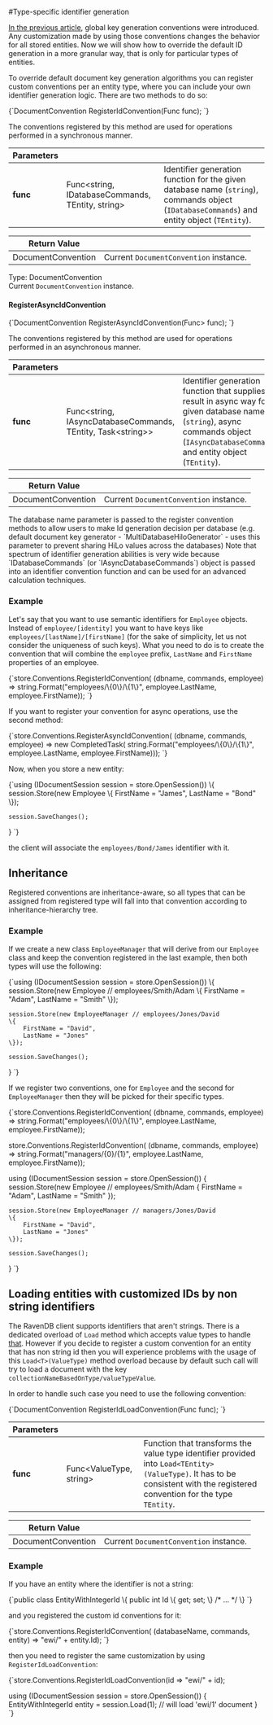 
#Type-specific identifier generation

[In the previous article](./global), global key generation conventions were introduced. Any customization made by using those conventions changes the behavior for all stored entities.
Now we will show how to override the default ID generation in a more granular way, that is only for particular types of entities.

To override default document key generation algorithms you can register custom conventions per an entity type, where you can include your own identifier generation logic.
There are two methods to do so:



<TabItem value="register_id_convention_method" label="register_id_convention_method">
<CodeBlock language="csharp">
{`DocumentConvention RegisterIdConvention<TEntity>(Func<string, IDatabaseCommands, TEntity, string> func);
`}
</CodeBlock>
</TabItem>

The conventions registered by this method are used for operations performed in a synchronous manner.

| Parameters | | |
| ------------- | ------------- | ----- |
| **func** | Func&lt;string, IDatabaseCommands, TEntity, string&gt; | Identifier generation function for the given database name (`string`), commands object (`IDatabaseCommands`) and entity object (`TEntity`). |

| Return Value | |
| ------------- | ----- |
| DocumentConvention | Current `DocumentConvention` instance. |

Type: DocumentConvention   
Current `DocumentConvention` instance.

#### RegisterAsyncIdConvention

<TabItem value="register_id_convention_method_async" label="register_id_convention_method_async">
<CodeBlock language="csharp">
{`DocumentConvention RegisterAsyncIdConvention<TEntity>(Func<string, IAsyncDatabaseCommands, TEntity,
											Task<string>> func);
`}
</CodeBlock>
</TabItem>

The conventions registered by this method are used for operations performed in an asynchronous manner.

| Parameters | | |
| ------------- | ------------- | ----- |
| **func** | Func&lt;string, IAsyncDatabaseCommands, TEntity, Task&lt;string&gt;&gt; | Identifier generation function that supplies a result in async way for given database name (`string`), async commands object (`IAsyncDatabaseCommands`) and entity object (`TEntity`). |

| Return Value | |
| ------------- | ----- |
| DocumentConvention | Current `DocumentConvention` instance. |

<Admonition type="info" title="Database name parameter" id="database-name-parameter" href="#database-name-parameter">
The database name parameter is passed to the register convention methods to allow users to make Id generation decision per database 
(e.g. default document key generator - `MultiDatabaseHiloGenerator` - uses this parameter to prevent sharing HiLo values across the databases)
</Admonition>

<Admonition type="info" title="Database commands parameter" id="database-commands-parameter" href="#database-commands-parameter">
Note that spectrum of identifier generation abilities is very wide because `IDatabaseCommands` (or `IAsyncDatabaseCommands`) object is passed into an identifier convention function and can be used for an advanced calculation techniques.
</Admonition>

### Example

Let's say that you want to use semantic identifiers for `Employee` objects. Instead of `employee/[identity]` you want to have keys like `employees/[lastName]/[firstName]`
(for the sake of simplicity, let us not consider the uniqueness of such keys). What you need to do is to create the convention that will combine the `employee` prefix, `LastName` and `FirstName` properties of an employee.

<TabItem value="eployees_custom_convention" label="eployees_custom_convention">
<CodeBlock language="csharp">
{`store.Conventions.RegisterIdConvention<Employee>(
	(dbname, commands, employee) => string.Format("employees/\{0\}/\{1\}", employee.LastName, employee.FirstName));
`}
</CodeBlock>
</TabItem>

If you want to register your convention for async operations, use the second method:

<TabItem value="eployees_custom_async_convention" label="eployees_custom_async_convention">
<CodeBlock language="csharp">
{`store.Conventions.RegisterAsyncIdConvention<Employee>(
	(dbname, commands, employee) => new CompletedTask<string>(
		string.Format("employees/\{0\}/\{1\}", employee.LastName, employee.FirstName)));
`}
</CodeBlock>
</TabItem>

Now, when you store a new entity:

<TabItem value="eployees_custom_convention_example" label="eployees_custom_convention_example">
<CodeBlock language="csharp">
{`using (IDocumentSession session = store.OpenSession())
\{
	session.Store(new Employee
	\{
		FirstName = "James",
		LastName = "Bond"
	\});

	session.SaveChanges();
\}
`}
</CodeBlock>
</TabItem>

the client will associate the `employees/Bond/James` identifier with it.

## Inheritance

Registered conventions are inheritance-aware, so all types that can be assigned from registered type will fall into that convention according to inheritance-hierarchy tree.

### Example

If we create a new class `EmployeeManager` that will derive from our `Employee` class and keep the convention registered in the last example, then both types will use the following:

<TabItem value="eployees_custom_convention_inheritance" label="eployees_custom_convention_inheritance">
<CodeBlock language="csharp">
{`using (IDocumentSession session = store.OpenSession())
\{
	session.Store(new Employee // employees/Smith/Adam
	\{
		FirstName = "Adam",
		LastName = "Smith"
	\});

	session.Store(new EmployeeManager // employees/Jones/David
	\{
		FirstName = "David",
		LastName = "Jones"
	\});

	session.SaveChanges();
\}
`}
</CodeBlock>
</TabItem>

If we register two conventions, one for `Employee` and the second for `EmployeeManager` then they will be picked for their specific types.

<TabItem value="custom_convention_inheritance_2" label="custom_convention_inheritance_2">
<CodeBlock language="csharp">
{`store.Conventions.RegisterIdConvention<Employee>(
	(dbname, commands, employee) => string.Format("employees/\{0\}/\{1\}", employee.LastName, employee.FirstName));

store.Conventions.RegisterIdConvention<EmployeeManager>(
	(dbname, commands, employee) => string.Format("managers/\{0\}/\{1\}", employee.LastName, employee.FirstName));

using (IDocumentSession session = store.OpenSession())
\{
	session.Store(new Employee // employees/Smith/Adam
	\{
		FirstName = "Adam",
		LastName = "Smith"
	\});

	session.Store(new EmployeeManager // managers/Jones/David
	\{
		FirstName = "David",
		LastName = "Jones"
	\});

	session.SaveChanges();
\}
`}
</CodeBlock>
</TabItem>

## Loading entities with customized IDs by non string identifiers

The RavenDB client supports identifiers that aren't strings. There is a dedicated overload of `Load` method which accepts value types to handle [that](../../../session/loading-entities.mdx#non-string-identifiers).
However if you decide to register a custom convention for an entity that has non string id then you will experience problems with the usage of this `Load<T>(ValueType)` method overload because
by default such call will try to load a document with the key `collectionNameBasedOnType/valueTypeValue`.

In order to handle such case you need to use the following convention:

<TabItem value="register_id_load" label="register_id_load">
<CodeBlock language="csharp">
{`DocumentConvention RegisterIdLoadConvention<TEntity>(Func<ValueType, string> func);
`}
</CodeBlock>
</TabItem>


| Parameters | | |
| ------------- | ------------- | ----- |
| **func** | Func&lt;ValueType, string&gt; |Function that transforms the value type identifier provided into `Load<TEntity>(ValueType)`. It has to be consistent with the registered convention for the type `TEntity`. |

| Return Value | |
| ------------- | ----- |
| DocumentConvention | Current `DocumentConvention` instance. |

### Example

If you have an entity where the identifier is not a string:

<TabItem value="class_with_interger_id" label="class_with_interger_id">
<CodeBlock language="csharp">
{`public class EntityWithIntegerId
\{
	public int Id \{ get; set; \}
	/*
	...
	*/
\}
`}
</CodeBlock>
</TabItem>

and you registered the custom id conventions for it:

<TabItem value="id_generation_on_load_1" label="id_generation_on_load_1">
<CodeBlock language="csharp">
{`store.Conventions.RegisterIdConvention<EntityWithIntegerId>(
		(databaseName, commands, entity) => "ewi/" + entity.Id);
`}
</CodeBlock>
</TabItem>

then you need to register the same customization by using `RegisterIdLoadConvention`:

<TabItem value="id_generation_on_load_2" label="id_generation_on_load_2">
<CodeBlock language="csharp">
{`store.Conventions.RegisterIdLoadConvention<EntityWithIntegerId>(id => "ewi/" + id);

using (IDocumentSession session = store.OpenSession())
\{
	EntityWithIntegerId entity = session.Load<EntityWithIntegerId>(1); // will load 'ewi/1' document
\}
`}
</CodeBlock>
</TabItem>


